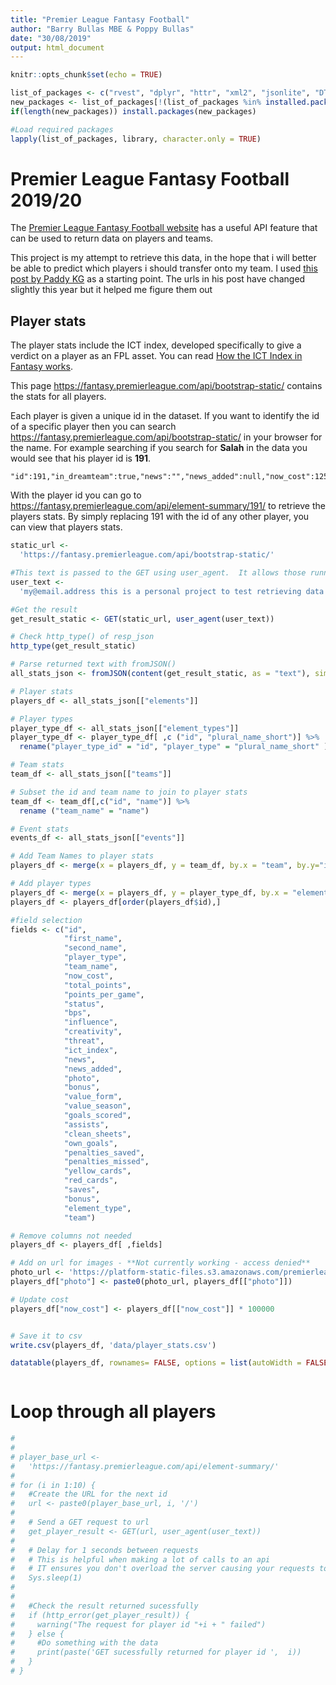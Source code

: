 ```yaml
---
title: "Premier League Fantasy Football"
author: "Barry Bullas MBE & Poppy Bullas"
date: "30/08/2019"
output: html_document
---
```


```r
knitr::opts_chunk$set(echo = TRUE)

list_of_packages <- c("rvest", "dplyr", "httr", "xml2", "jsonlite", "DT")
new_packages <- list_of_packages[!(list_of_packages %in% installed.packages()[,"Package"])]
if(length(new_packages)) install.packages(new_packages)

#Load required packages
lapply(list_of_packages, library, character.only = TRUE)
```

# Premier League Fantasy Football 2019/20
The [Premier League Fantasy Football website](https://fantasy.premierleague.com/statistics) has a useful API feature that can be used to return data on players and teams.

This project is my attempt to retrieve this data, in the hope that i will better be able to predict which players i should transfer onto my team. I used [this post by Paddy KG](https://medium.com/@YourMumSaysWhat/how-to-get-data-from-the-fantasy-premier-league-api-4477d6a334c3) as a starting point.  The urls in his post have changed slightly this year but it helped me figure them out
 
## Player stats
The player stats include the ICT index, developed specifically to give a verdict on a player as an FPL asset.  You can read [How the ICT Index in Fantasy works](https://www.premierleague.com/news/65567).

This page [https://fantasy.premierleague.com/api/bootstrap-static/](https://fantasy.premierleague.com/api/bootstrap-static/) contains the stats for all players. 

Each player is given a unique id in the dataset.  If you want to identify the id of a specific player then you can search [https://fantasy.premierleague.com/api/bootstrap-static/](https://fantasy.premierleague.com/api/bootstrap-static/) in your browser for the name.  For example searching if you search for **Salah** in the data you would see that his player id is **191**.

    "id":191,"in_dreamteam":true,"news":"","news_added":null,"now_cost":125,"photo":"118748.jpg","points_per_game":"10.0","second_name":"Salah",

With the player id you can go to [https://fantasy.premierleague.com/api/element-summary/191/](https://fantasy.premierleague.com/api/element-summary/191/) to retrieve the players stats.  By simply replacing 191 with the id of any other player, you can view that players stats.

```r
static_url <-
  'https://fantasy.premierleague.com/api/bootstrap-static/'

#This text is passed to the GET using user_agent.  It allows those running the API to contact you should your requests be causing issues
user_text <-
  'my@email.address this is a personal project to test retrieving data from an api'

#Get the result
get_result_static <- GET(static_url, user_agent(user_text))

# Check http_type() of resp_json
http_type(get_result_static)

# Parse returned text with fromJSON()
all_stats_json <- fromJSON(content(get_result_static, as = "text"), simplifyDataFrame = TRUE)

# Player stats
players_df <- all_stats_json[["elements"]]

# Player types
player_type_df <- all_stats_json[["element_types"]]
player_type_df <- player_type_df[ ,c ("id", "plural_name_short")] %>%
  rename("player_type_id" = "id", "player_type" = "plural_name_short" )

# Team stats
team_df <- all_stats_json[["teams"]]

# Subset the id and team name to join to player stats
team_df <- team_df[,c("id", "name")] %>%
  rename ("team_name" = "name")

# Event stats
events_df <- all_stats_json[["events"]]

# Add Team Names to player stats
players_df <- merge(x = players_df, y = team_df, by.x = "team", by.y="id", all.x=TRUE)

# Add player types
players_df <- merge(x = players_df, y = player_type_df, by.x = "element_type", by.y="player_type_id", all.x=TRUE)
players_df <- players_df[order(players_df$id),]

#field selection
fields <- c("id", 
            "first_name",
            "second_name",
            "player_type",
            "team_name",
            "now_cost",
            "total_points",
            "points_per_game",
            "status",
            "bps",
            "influence",
            "creativity",
            "threat",
            "ict_index",
            "news",
            "news_added",
            "photo",
            "bonus",
            "value_form",
            "value_season",
            "goals_scored",
            "assists",
            "clean_sheets",
            "own_goals",
            "penalties_saved",
            "penalties_missed",
            "yellow_cards",
            "red_cards",
            "saves",
            "bonus",
            "element_type",
            "team")

# Remove columns not needed
players_df <- players_df[ ,fields]

# Add on url for images - **Not currently working - access denied**
photo_url <- 'https://platform-static-files.s3.amazonaws.com/premierleague/photos/players/110x140/'
players_df["photo"] <- paste0(photo_url, players_df[["photo"]])

# Update cost
players_df["now_cost"] <- players_df[["now_cost"]] * 100000


# Save it to csv
write.csv(players_df, 'data/player_stats.csv')

datatable(players_df, rownames= FALSE, options = list(autoWidth = FALSE, pageLength=5))



```


# Loop through all players

```r
# 
# 
# player_base_url <-
#   'https://fantasy.premierleague.com/api/element-summary/'
# 
# for (i in 1:10) {
#   #Create the URL for the next id
#   url <- paste0(player_base_url, i, '/')
#   
#   # Send a GET request to url
#   get_player_result <- GET(url, user_agent(user_text))
#   
#   # Delay for 1 seconds between requests
#   # This is helpful when making a lot of calls to an api
#   # IT ensures you don't overload the server causing your requests to be rejected
#   Sys.sleep(1)
#   
#   
#   #Check the result returned sucessfully
#   if (http_error(get_player_result)) {
#     warning("The request for player id "+i + " failed")
#   } else {
#     #Do something with the data
#     print(paste('GET sucessfully returned for player id ',  i))
#   }
# }
```

